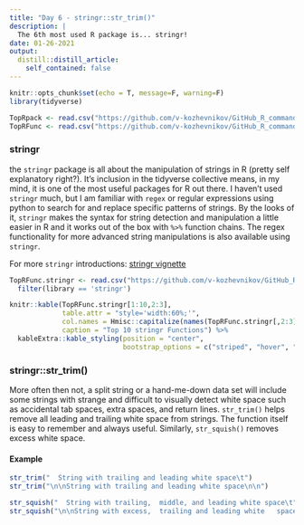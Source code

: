 ```yaml
---
title: "Day 6 - stringr::str_trim()"
description: |
  The 6th most used R package is... stringr!
date: 01-26-2021
output:
  distill::distill_article:
    self_contained: false
---
```


```r
knitr::opts_chunk$set(echo = T, message=F, warning=F)
library(tidyverse)

TopRpack <- read.csv("https://github.com/v-kozhevnikov/GitHub_R_commands/raw/master/data/top_100_packages.csv")
TopRFunc <- read.csv("https://github.com/v-kozhevnikov/GitHub_R_commands/raw/master/data/top_2000_functions.csv")
```

### stringr

the `stringr` package is all about the manipulation of strings in R (pretty self explanatory right?). It's inclusion in the tidyverse collective means, in my mind, it is one of the most useful packages for R out there. I haven't used `stringr` much, but I am familiar with `regex` or regular expressions using python to search for and replace specific patterns of strings. By the looks of it, `stringr` makes the syntax for string detection and manipulation a little easier in R and it works out of the box with `%>%` function chains. The regex functionality for more advanced string manipulations is also available using `stringr`.

For more `stringr` introductions: [stringr vignette](https://cran.r-project.org/web/packages/stringr/vignettes/stringr.html)

```r
TopRFunc.stringr <- read.csv("https://github.com/v-kozhevnikov/GitHub_R_commands/raw/master/data/top_2000_functions.csv") %>%
  filter(library == 'stringr')

knitr::kable(TopRFunc.stringr[1:10,2:3],
             table.attr = "style='width:60%;'",
             col.names = Hmisc::capitalize(names(TopRFunc.stringr[,2:3])),
             caption = "Top 10 stringr Functions") %>%
  kableExtra::kable_styling(position = "center",
                            bootstrap_options = c("striped", "hover", "condensed", "responsive"))
```

### stringr::str_trim()

More often then not, a split string or a hand-me-down data set will include some strings with strange and difficult to visually detect white space such as accidental tab spaces, extra spaces, and return lines. `str_trim()` helps remove all leading and trailing white space from strings. The function itself is easy to remember and always useful. Similarly, `str_squish()` removes excess white space.

#### Example

```r
str_trim("  String with trailing and leading white space\t")
str_trim("\n\nString with trailing and leading white space\n\n")

str_squish("  String with trailing,  middle, and leading white space\t")
str_squish("\n\nString with excess,  trailing and leading white   space\n\n")
```


